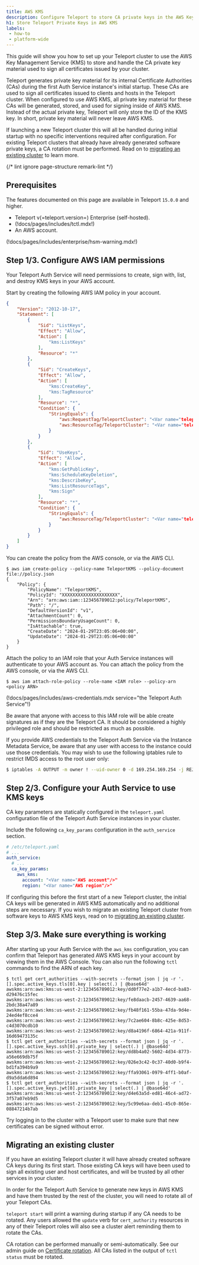 ```yaml
---
title: AWS KMS
description: Configure Teleport to store CA private keys in the AWS Key Management Service
h1: Store Teleport Private Keys in AWS KMS
labels:
 - how-to
 - platform-wide
---
```


This guide will show you how to set up your Teleport cluster to use the AWS Key
Management Service (KMS) to store and handle the CA private key material used to
sign all certificates issued by your cluster.

Teleport generates private key material for its internal Certificate Authorities
(CAs) during the first Auth Service instance's initial startup.
These CAs are used to sign all certificates issued to clients and hosts in the
Teleport cluster.
When configured to use AWS KMS, all private key material for these CAs
will be generated, stored, and used for signing inside of AWS KMS.
Instead of the actual private key, Teleport will only store the ID of the KMS
key.
In short, private key material will never leave AWS KMS.

If launching a new Teleport cluster this will all be handled during initial
startup with no specific interventions required after configuration.
For existing Teleport clusters that already have already generated software
private keys, a CA rotation must be performed.
Read on to [migrating an existing cluster](#migrating-an-existing-cluster) to
learn more.

{/* lint ignore page-structure remark-lint */}

## Prerequisites

The features documented on this page are available in Teleport `15.0.0` and
higher.

- Teleport v(=teleport.version=) Enterprise (self-hosted).
- (!docs/pages/includes/tctl.mdx!)
- An AWS account.

(!docs/pages/includes/enterprise/hsm-warning.mdx!)

## Step 1/3. Configure AWS IAM permissions

Your Teleport Auth Service will need permissions to create, sign with, list,
and destroy KMS keys in your AWS account.

Start by creating the following AWS IAM policy in your account.

```json
{
    "Version": "2012-10-17",
    "Statement": [
        {
            "Sid": "ListKeys",
            "Effect": "Allow",
            "Action": [
                "kms:ListKeys"
            ],
            "Resource": "*"
        },
        {
            "Sid": "CreateKeys",
            "Effect": "Allow",
            "Action": [
                "kms:CreateKey",
                "kms:TagResource"
            ],
            "Resource": "*",
            "Condition": {
                "StringEquals": {
                    "aws:RequestTag/TeleportCluster": "<Var name="teleport.example.com" description="Your Teleport cluster name"/>",
                    "aws:ResourceTag/TeleportCluster": "<Var name="teleport.example.com" description="Your Teleport cluster name"/>"
                }
            }
        },
        {
            "Sid": "UseKeys",
            "Effect": "Allow",
            "Action": [
                "kms:GetPublicKey",
                "kms:ScheduleKeyDeletion",
                "kms:DescribeKey",
                "kms:ListResourceTags",
                "kms:Sign"
            ],
            "Resource": "*",
            "Condition": {
                "StringEquals": {
                    "aws:ResourceTag/TeleportCluster": "<Var name="teleport.example.com" description="Your Teleport cluster name"/>"
                }
            }
        }
    ]
}
```

You can create the policy from the AWS console, or via the AWS CLI.

```code
$ aws iam create-policy --policy-name TeleportKMS --policy-document file://policy.json
{
    "Policy": {
        "PolicyName": "TeleportKMS",
        "PolicyId": "XXXXXXXXXXXXXXXXXXXXX",
        "Arn": "arn:aws:iam::123456789012:policy/TeleportKMS",
        "Path": "/",
        "DefaultVersionId": "v1",
        "AttachmentCount": 0,
        "PermissionsBoundaryUsageCount": 0,
        "IsAttachable": true,
        "CreateDate": "2024-01-29T23:05:06+00:00",
        "UpdateDate": "2024-01-29T23:05:06+00:00"
    }
}
```

Attach the policy to an IAM role that your Auth Service instances will
authenticate to your AWS account as.
You can attach the policy from the AWS console, or via the AWS CLI.

```code
$ aws iam attach-role-policy --role-name <IAM role> --policy-arn <policy ARN>
```

(!docs/pages/includes/aws-credentials.mdx service="the Teleport Auth Service"!)

<Admonition type="warning">
Be aware that anyone with access to this IAM role will be able create signatures
as if they are the Teleport CA.
It should be considered a highly privileged role and should be restricted as
much as possible.

If you provide AWS credentials to the Teleport Auth Service via the Instance
Metadata Service, be aware that any user with access to the instance could use
those credentials.
You may wish to use the following iptables rule to restrict IMDS access to the
root user only:

```sh
$ iptables -A OUTPUT -m owner ! --uid-owner 0 -d 169.254.169.254 -j REJECT
```
</Admonition>

## Step 2/3. Configure your Auth Service to use KMS keys

CA key parameters are statically configured in the `teleport.yaml` configuration
file of the Teleport Auth Service instances in your cluster.

Include the following `ca_key_params` configuration in the `auth_service` section.

```yaml
# /etc/teleport.yaml
# ...
auth_service:
  # ...
  ca_key_params:
    aws_kms:
      account: "<Var name="AWS account"/>"
      region: "<Var name="AWS region"/>"
```

If configuring this before the first start of a new Teleport cluster, the
initial CA keys will be generated in AWS KMS automatically and no additional
steps are necessary.
If you wish to migrate an existing Teleport cluster from software keys to AWS
KMS keys, read on to
[migrating an existing cluster](#migrating-an-existing-cluster).

## Step 3/3. Make sure everything is working

After starting up your Auth Service with the `aws_kms` configuration, you can
confirm that Teleport has generated AWS KMS keys in your account by viewing them
in the AWS Console.
You can also run the following `tctl` commands to find the ARN of each key.

```code
$ tctl get cert_authorities --with-secrets --format json | jq -r '.[].spec.active_keys.tls[0].key | select(.) | @base64d'
awskms:arn:aws:kms:us-west-2:123456789012:key/dd0f77e2-a1b7-4ecd-ba83-d29476c15fec
awskms:arn:aws:kms:us-west-2:123456789012:key/fe8daacb-2457-4639-aa68-2bdc38a47a89
awskms:arn:aws:kms:us-west-2:123456789012:key/fb48f161-55ba-47da-9d4e-24ed4ef8cce4
awskms:arn:aws:kms:us-west-2:123456789012:key/7c2ae604-8b8c-425e-8d53-c4d3070cdb10
awskms:arn:aws:kms:us-west-2:123456789012:key/d8a4196f-6864-421a-911f-16d69473135c
$ tctl get cert_authorities --with-secrets --format json | jq -r '.[].spec.active_keys.ssh[0].private_key | select(.) | @base64d'
awskms:arn:aws:kms:us-west-2:123456789012:key/dd8b4a02-5602-4d34-8773-a56e669db75f
awskms:arn:aws:kms:us-west-2:123456789012:key/026e3c42-0c37-40d0-b9f4-bd1fa394b9a9
awskms:arn:aws:kms:us-west-2:123456789012:key/ffa93061-0979-4ff1-b0af-d9a5dda6d894
$ tctl get cert_authorities --with-secrets --format json | jq -r '.[].spec.active_keys.jwt[0].private_key | select(.) | @base64d'
awskms:arn:aws:kms:us-west-2:123456789012:key/d4e63a5d-ed81-46c4-ad72-3f57a07eb9d5
awskms:arn:aws:kms:us-west-2:123456789012:key/5c99e6aa-deb1-45c0-865e-08847214b7ab
```

Try logging in to the cluster with a Teleport user to make sure that new
certificates can be signed without error.

## Migrating an existing cluster

If you have an existing Teleport cluster it will have already created software
CA keys during its first start.
Those existing CA keys will have been used to sign all existing user and host
certificates, and will be trusted by all other services in your cluster.

In order for the Teleport Auth Service to generate new keys in AWS KMS and have
them trusted by the rest of the cluster, you will need to rotate all of your
Teleport CAs.

`teleport start` will print a warning during startup if any CA needs to be rotated.
Any users allowed the `update` verb for `cert_authority` resources in any of
their Teleport roles will also see a cluster alert reminding them to rotate the
CAs.

CA rotation can be performed manually or semi-automatically. See our admin guide
on [Certificate rotation](../management/operations/ca-rotation.mdx).
All CAs listed in the output of `tctl status` must be rotated.
